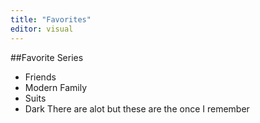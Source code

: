 ```yaml
---
title: "Favorites"
editor: visual
---
```


##Favorite Series

- Friends
- Modern Family
- Suits
- Dark
There are alot but these are the once I remember 



